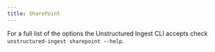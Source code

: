 ```yaml
---
title: SharePoint
---
```



<SharedContentSharePoint/>


<CodeGroup>

  <SharepointSh />

  <SharepointPy />

</CodeGroup>

For a full list of the options the Unstructured Ingest CLI accepts check `unstructured-ingest sharepoint --help`.